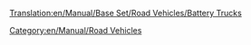 [[Translation:en/Manual/Base Set/Road Vehicles/Battery Trucks]]

{{en/Manual/Base Set/Road Vehicles/RoadVehicle|name     = MightyMover Battery Truck
  |img      = en/Manual/Base Set/Road Vehicles/MightyMover Battery.gif
  |price    = £4,797 ($9,594)
  |speed    = 30 mph (48 km/h)
  |annual   = £421 ($842)
  |designed = 1936
  |life     = 15
  |capacity = 17 [[en/Manual/Base Set/Cargos/Batteries]]
}}

{{en/Manual/Base Set/Road Vehicles/RoadVehicle|name     = Powernaught Battery Truck
  |img      = en/Manual/Base Set/Road Vehicles/Powernaught Battery.gif
  |price    = £6,027 ($12,054)
  |speed    = 55 mph (88 km/h)
  |annual   = £787 ($1,574)
  |designed = 1975
  |life     = 15
  |capacity = 19 [[en/Manual/Base Set/Cargos/Batteries]]
}}

{{en/Manual/Base Set/Road Vehicles/RoadVehicle|name     = Wizzowow Battery Truck
  |img      = en/Manual/Base Set/Road Vehicles/Wizzow Battery.gif
  |price    = £6,437 ($12,874)
  |speed    = 70 mph (112 km/h)
  |annual   = £1,125 ($2,640)
  |designed = 2018
  |life     = 15
  |capacity = 22 [[en/Manual/Base Set/Cargos/Batteries]]
}}
[[Category:en/Manual/Road Vehicles]]